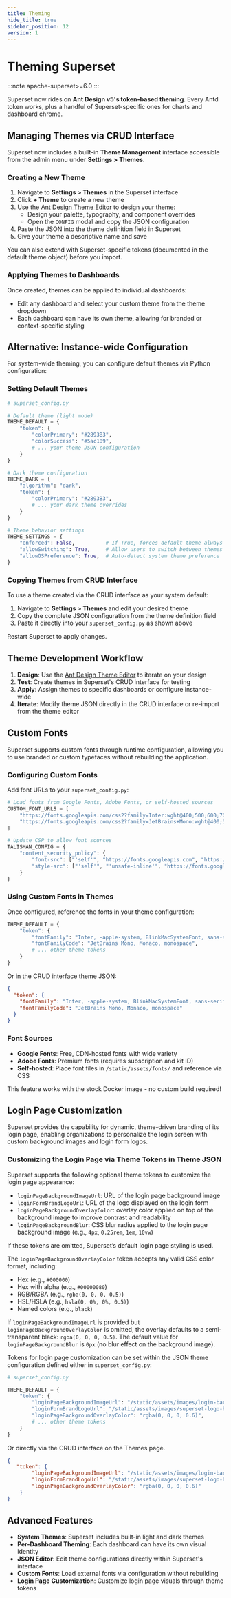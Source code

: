 ```yaml
---
title: Theming
hide_title: true
sidebar_position: 12
version: 1
---
```

# Theming Superset

:::note
apache-superset>=6.0
:::

Superset now rides on **Ant Design v5's token-based theming**.
Every Antd token works, plus a handful of Superset-specific ones for charts and dashboard chrome.

## Managing Themes via CRUD Interface

Superset now includes a built-in **Theme Management** interface accessible from the admin menu under **Settings > Themes**.

### Creating a New Theme

1. Navigate to **Settings > Themes** in the Superset interface
2. Click **+ Theme** to create a new theme
3. Use the [Ant Design Theme Editor](https://ant.design/theme-editor) to design your theme:
   - Design your palette, typography, and component overrides
   - Open the `CONFIG` modal and copy the JSON configuration
4. Paste the JSON into the theme definition field in Superset
5. Give your theme a descriptive name and save

You can also extend with Superset-specific tokens (documented in the default theme object) before you import.

### Applying Themes to Dashboards

Once created, themes can be applied to individual dashboards:
- Edit any dashboard and select your custom theme from the theme dropdown
- Each dashboard can have its own theme, allowing for branded or context-specific styling

## Alternative: Instance-wide Configuration

For system-wide theming, you can configure default themes via Python configuration:

### Setting Default Themes

```python
# superset_config.py

# Default theme (light mode)
THEME_DEFAULT = {
    "token": {
        "colorPrimary": "#2893B3",
        "colorSuccess": "#5ac189",
        # ... your theme JSON configuration
    }
}

# Dark theme configuration
THEME_DARK = {
    "algorithm": "dark",
    "token": {
        "colorPrimary": "#2893B3",
        # ... your dark theme overrides
    }
}

# Theme behavior settings
THEME_SETTINGS = {
    "enforced": False,          # If True, forces default theme always
    "allowSwitching": True,     # Allow users to switch between themes
    "allowOSPreference": True,  # Auto-detect system theme preference
}
```

### Copying Themes from CRUD Interface

To use a theme created via the CRUD interface as your system default:

1. Navigate to **Settings > Themes** and edit your desired theme
2. Copy the complete JSON configuration from the theme definition field
3. Paste it directly into your `superset_config.py` as shown above

Restart Superset to apply changes.

## Theme Development Workflow

1. **Design**: Use the [Ant Design Theme Editor](https://ant.design/theme-editor) to iterate on your design
2. **Test**: Create themes in Superset's CRUD interface for testing
3. **Apply**: Assign themes to specific dashboards or configure instance-wide
4. **Iterate**: Modify theme JSON directly in the CRUD interface or re-import from the theme editor

## Custom Fonts

Superset supports custom fonts through runtime configuration, allowing you to use branded or custom typefaces without rebuilding the application.

### Configuring Custom Fonts

Add font URLs to your `superset_config.py`:

```python
# Load fonts from Google Fonts, Adobe Fonts, or self-hosted sources
CUSTOM_FONT_URLS = [
    "https://fonts.googleapis.com/css2?family=Inter:wght@400;500;600;700&display=swap",
    "https://fonts.googleapis.com/css2?family=JetBrains+Mono:wght@400;500&display=swap",
]

# Update CSP to allow font sources
TALISMAN_CONFIG = {
    "content_security_policy": {
        "font-src": ["'self'", "https://fonts.googleapis.com", "https://fonts.gstatic.com"],
        "style-src": ["'self'", "'unsafe-inline'", "https://fonts.googleapis.com"],
    }
}
```

### Using Custom Fonts in Themes

Once configured, reference the fonts in your theme configuration:

```python
THEME_DEFAULT = {
    "token": {
        "fontFamily": "Inter, -apple-system, BlinkMacSystemFont, sans-serif",
        "fontFamilyCode": "JetBrains Mono, Monaco, monospace",
        # ... other theme tokens
    }
}
```

Or in the CRUD interface theme JSON:

```json
{
  "token": {
    "fontFamily": "Inter, -apple-system, BlinkMacSystemFont, sans-serif",
    "fontFamilyCode": "JetBrains Mono, Monaco, monospace"
  }
}
```

### Font Sources

- **Google Fonts**: Free, CDN-hosted fonts with wide variety
- **Adobe Fonts**: Premium fonts (requires subscription and kit ID)
- **Self-hosted**: Place font files in `/static/assets/fonts/` and reference via CSS

This feature works with the stock Docker image - no custom build required!

## Login Page Customization

Superset provides the capability for dynamic, theme-driven branding of its login page, enabling organizations to personalize the login screen with custom background images and login form logos.

### Customizing the Login Page via Theme Tokens in Theme JSON

Superset supports the following optional theme tokens to customize the login page appearance:

- `loginPageBackgroundImageUrl`: URL of the login page background image  
- `loginFormBrandLogoUrl`: URL of the logo displayed on the login form  
- `loginPageBackgroundOverlayColor`: overlay color applied on top of the background image to improve contrast and readability
- `loginPageBackgroundBlur`: CSS blur radius applied to the login page background image (e.g., `4px`, `0.25rem`, `1em`, `10vw`)  

If these tokens are omitted, Superset’s default login page styling is used.

The `loginPageBackgroundOverlayColor` token accepts any valid CSS color format, including:

- Hex (e.g., `#000000`)  
- Hex with alpha (e.g., `#00000080`)  
- RGB/RGBA (e.g., `rgba(0, 0, 0, 0.5)`)  
- HSL/HSLA (e.g., `hsla(0, 0%, 0%, 0.5)`)  
- Named colors (e.g., `black`)  

If `loginPageBackgroundImageUrl` is provided but `loginPageBackgroundOverlayColor` is omitted, the overlay defaults to a semi-transparent black: `rgba(0, 0, 0, 0.5)`. The default value for `loginPageBackgroundBlur` is `0px` (no blur effect on the background image).

Tokens for login page customization can be set within the JSON theme configuration defined either in `superset_config.py`: 

```python
# superset_config.py

THEME_DEFAULT = {
    "token": {
        "loginPageBackgroundImageUrl": "/static/assets/images/login-background.jpg",
        "loginFormBrandLogoUrl": "/static/assets/images/superset-logo-horiz.png",
        "loginPageBackgroundOverlayColor": "rgba(0, 0, 0, 0.6)",
        # ... other theme tokens
    }
}
```

Or directly via the CRUD interface on the Themes page.

```json
{
   "token": {
        "loginPageBackgroundImageUrl": "/static/assets/images/login-background.jpg",
        "loginFormBrandLogoUrl": "/static/assets/images/superset-logo-horiz.png",
        "loginPageBackgroundOverlayColor": "rgba(0, 0, 0, 0.6)"
    }
}
```

## Advanced Features

- **System Themes**: Superset includes built-in light and dark themes
- **Per-Dashboard Theming**: Each dashboard can have its own visual identity
- **JSON Editor**: Edit theme configurations directly within Superset's interface
- **Custom Fonts**: Load external fonts via configuration without rebuilding
- **Login Page Customization**: Customize login page visuals through theme tokens 
